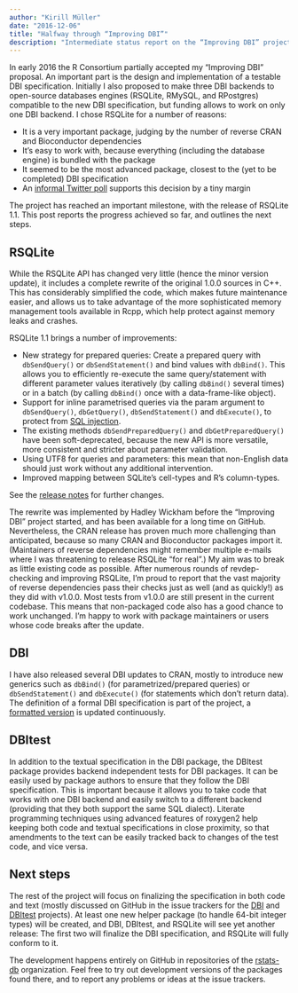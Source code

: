 ```yaml
---
author: "Kirill Müller"
date: "2016-12-06"
title: "Halfway through “Improving DBI”"
description: "Intermediate status report on the “Improving DBI” project"
---
```


In early 2016 the R Consortium partially accepted my “Improving DBI”
proposal. An important part is the design and implementation of a
testable DBI specification. Initially I also proposed to make three DBI
backends to open-source databases engines (RSQLite, RMySQL, and
RPostgres) compatible to the new DBI specification, but funding allows
to work on only one DBI backend. I chose RSQLite for a number of
reasons:

-   It is a very important package, judging by the number of reverse
    CRAN and Bioconductor dependencies
-   It’s easy to work with, because everything (including the database
    engine) is bundled with the package
-   It seemed to be the most advanced package, closest to the (yet to be
    completed) DBI specification
-   An [informal Twitter
    poll](https://twitter.com/krlmlr/status/712950420969283584) supports
    this decision by a tiny margin

The project has reached an important milestone, with the release of
RSQLite 1.1. This post reports the progress achieved so far, and
outlines the next steps.

RSQLite
-------

While the RSQLite API has changed very little (hence the minor version
update), it includes a complete rewrite of the original 1.0.0 sources in
C++. This has considerably simplified the code, which makes future
maintenance easier, and allows us to take advantage of the more
sophisticated memory management tools available in Rcpp, which help
protect against memory leaks and crashes.

RSQLite 1.1 brings a number of improvements:

-   New strategy for prepared queries: Create a prepared query with
    `dbSendQuery()` or `dbSendStatement()` and bind values with `dbBind()`.
    This allows you to efficiently re-execute the same query/statement
    with different parameter values iteratively (by calling `dbBind()`
    several times) or in a batch (by calling `dbBind()` once with a
    data-frame-like object).
-   Support for inline parametrised queries via the param argument to
    `dbSendQuery()`, `dbGetQuery()`, `dbSendStatement()` and `dbExecute()`, to
    protect from [SQL injection](https://xkcd.com/327/).
-   The existing methods `dbSendPreparedQuery()` and `dbGetPreparedQuery()`
    have been soft-deprecated, because the new API is more versatile,
    more consistent and stricter about parameter validation.
-   Using UTF8 for queries and parameters: this mean that non-English
    data should just work without any additional intervention.
-   Improved mapping between SQLite’s cell-types and R’s column-types.

See the [release
notes](https://github.com/r-dbi/RSQLite/releases/tag/v1.1) for
further changes.

The rewrite was implemented by Hadley Wickham before the “Improving DBI”
project started, and has been available for a long time on GitHub.
Nevertheless, the CRAN release has proven much more challenging than
anticipated, because so many CRAN and Bioconductor packages import it.
(Maintainers of reverse dependencies might remember multiple e-mails
where I was threatening to release RSQLite “for real”.) My aim was to
break as little existing code as possible. After numerous rounds of
revdep-checking and improving RSQLite, I’m proud to report that the vast
majority of reverse dependencies pass their checks just as well (and as
quickly!) as they did with v1.0.0. Most tests from v1.0.0 are still
present in the current codebase. This means that non-packaged code also
has a good chance to work unchanged. I’m happy to work with package
maintainers or users whose code breaks after the update.

DBI
---

I have also released several DBI updates to CRAN, mostly to introduce
new generics such as `dbBind()` (for parametrized/prepared queries) or
`dbSendStatement()` and `dbExecute()` (for statements which don’t return
data). The definition of a formal DBI specification is part of the
project, a [formatted
version](https://dbi.r-dbi.org/articles/spec.html) is updated
continuously.

DBItest
-------

In addition to the textual specification in the DBI package, the DBItest
package provides backend independent tests for DBI packages. It can be
easily used by package authors to ensure that they follow the DBI
specification. This is important because it allows you to take code that
works with one DBI backend and easily switch to a different backend
(providing that they both support the same SQL dialect). Literate
programming techniques using advanced features of roxygen2 help keeping
both code and textual specifications in close proximity, so that
amendments to the text can be easily tracked back to changes of the test
code, and vice versa.

Next steps
----------

The rest of the project will focus on finalizing the specification in
both code and text (mostly discussed on GitHub in the issue trackers for
the [DBI](https://github.com/rstats-db/DBI/issues) and
[DBItest](https://github.com/rstats-db/DBItest/issues) projects). At
least one new helper package (to handle 64-bit integer types) will be
created, and DBI, DBItest, and RSQLite will see yet another release: The
first two will finalize the DBI specification, and RSQLite will fully
conform to it.

The development happens entirely on GitHub in repositories of the
[rstats-db](https://github.com/rstats-db) organization. Feel free to try
out development versions of the packages found there, and to report any
problems or ideas at the issue trackers.
